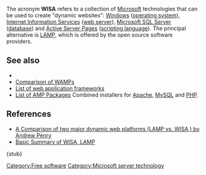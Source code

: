 The acronym '''WISA''' refers to a collection of [[Microsoft]] technologies that can be used to create "dynamic websites": [[Windows (operating system)|Windows]] ([[operating system]]), [[Internet Information Services]] ([[web server]]), [[Microsoft SQL Server]] ([[database]]) and [[Active Server Pages]] ([[scripting language]]). The principal alternative is [[LAMP (software bundle)|LAMP]], which is offered by the open source software providers.



==See also==
* [[Category:Free software]]
* [[Comparison of WAMPs]]
* [[List of web application frameworks]]
* [[List of AMP Packages]] Combined installers for [[Apache HTTP Server|Apache]], [[MySQL]] and [[PHP]].

==References==
*[http://www.shawnolson.net/a/302/ A Comparison of two major dynamic web platforms (LAMP vs. WISA ) by Andrew Penry]
*[http://www.lyberty.com/encyc/articles/tech/WISA.html Basic Summary of WISA, LAMP]

{stub}

[[Category:Microsoft server technology]]